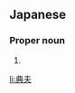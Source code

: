 ==Japanese==
{{ja-kanjitab|のり|お}}

===Proper noun===
{{ja-pos|のりお|proper}}

# {{given name|male|lang=ja|sort=のりお}}

[[li:典夫]]